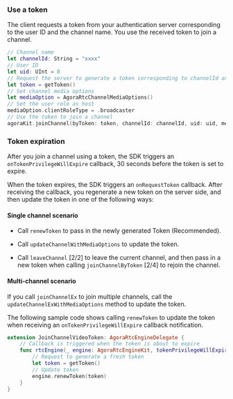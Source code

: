 ### Use a token

The client requests a token from your authentication server corresponding to the user ID and the channel name. You use the received token to join a channel.

```swift
// Channel name
let channelId: String = "xxxx"
// User ID
let uid: UInt = 0
// Request the server to generate a token corresponding to channelId and uid
let token = getToken()
// Set channel media options
let mediaOption = AgoraRtcChannelMediaOptions()
// Set the user role as host
mediaOption.clientRoleType = .broadcaster
// Use the token to join a channel
agoraKit.joinChannel(byToken: token, channelId: channelId, uid: uid, mediaOptions: mediaOption)
```

### Token expiration 

After you join a channel using a token, the SDK triggers an `onTokenPrivilegeWillExpire` callback, 30 seconds before the token is set to expire.

When the token expires, the SDK triggers an `onRequestToken` callback. After receiving the callback, you regenerate a new token on the server side, and then update the token in one of the following ways:

#### Single channel scenario

* Call `renewToken` to pass in the newly generated Token (Recommended).

* Call `updateChannelWithMediaOptions` to update the token.

* Call `leaveChannel` [2/2] to leave the current channel, and then pass in a new token when calling `joinChannelByToken` [2/4] to rejoin the channel.

#### Multi-channel scenario

If you call `joinChannelEx` to join multiple channels, call the `updateChannelExWithMediaOptions` method to update the token.

The following sample code shows calling `renewToken` to update the token when receiving an `onTokenPrivilegeWillExpire` callback notification.

```swift
extension JoinChannelVideoToken: AgoraRtcEngineDelegate {
    // Callback is triggered when the token is about to expire
    func rtcEngine(_ engine: AgoraRtcEngineKit, tokenPrivilegeWillExpire token: String) {
        // Request to generate a fresh token
        let token = getToken()
        // Update token
        engine.renewToken(token)
    }
}
```
